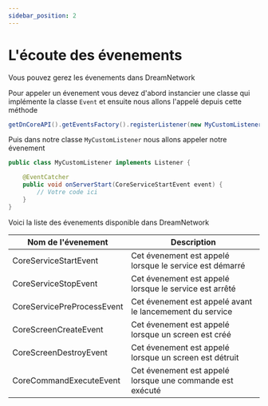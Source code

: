 ```yaml
---
sidebar_position: 2
---
```

# L'écoute des évenements

Vous pouvez gerez les évenements dans DreamNetwork


Pour appeler un évenement vous devez d'abord instancier une classe qui implémente la classe `Event` et ensuite nous allons l'appelé depuis cette méthode


```java title="MyCustomEvent.java"
getDnCoreAPI().getEventsFactory().registerListener(new MyCustomListener());
```

Puis dans notre classe `MyCustomListener` nous allons appeler notre évenement

```java title="MyCustomListener.java"
public class MyCustomListener implements Listener {

    @EventCatcher
    public void onServerStart(CoreServiceStartEvent event) {
        // Votre code ici
    }
}
```

Voici la liste des évenements disponible dans DreamNetwork

| Nom de l'évenement | Description |
| ------------------ | ----------- |
| CoreServiceStartEvent | Cet évenement est appelé lorsque le service est démarré |
| CoreServiceStopEvent | Cet évenement est appelé lorsque le service est arrêté |
| CoreServicePreProcessEvent | Cet évenement est appelé avant le lancemement du service |
| CoreScreenCreateEvent | Cet évenement est appelé lorsque un screen est créé |
| CoreScreenDestroyEvent | Cet évenement est appelé lorsque un screen est détruit |
| CoreCommandExecuteEvent | Cet évenement est appelé lorsque une commande est exécuté |







